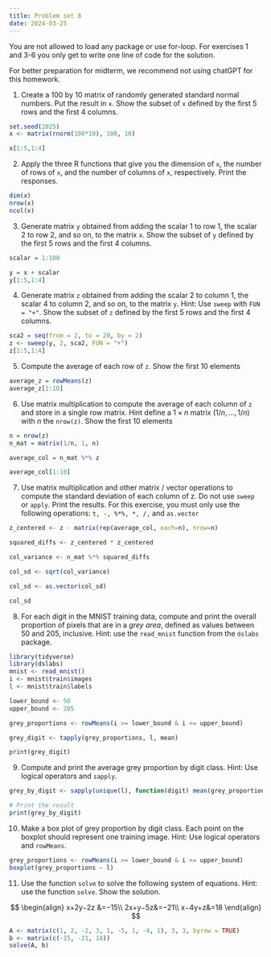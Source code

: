```yaml
---
title: Problem set 8
date: 2024-03-25
---
```


You are not allowed to load any package or use for-loop. For exercises 1 and 3-6 you only get to write one line of code for the solution.

For better preparation for midterm, we recommend not using chatGPT for this homework.

1. Create a 100 by 10 matrix of randomly generated standard normal numbers. Put the result in `x`. Show the subset of `x` defined by the first 5 rows and the first 4 columns.

```r
set.seed(2025)
x <- matrix(rnorm(100*10), 100, 10)

x[1:5,1:4]
```

2. Apply the three R functions that give you the dimension of `x`, the number of rows of `x`, and the number of columns of `x`, respectively. Print the responses.

```r
dim(x)
nrow(x)
ncol(x)
```

3. Generate matrix `y` obtained from adding the scalar 1 to row 1, the scalar 2 to row 2, and so on, to the matrix `x`. Show the subset of `y` defined by the first 5 rows and the first 4 columns.

```r
scalar = 1:100

y = x + scalar
y[1:5,1:4]
```

4. Generate matrix `z` obtained from adding the scalar 2 to column 1, the scalar 4 to column 2, and so on, to the matrix `y`. Hint: Use `sweep` with `FUN = "+"`. Show the subset of `z` defined by the first 5 rows and the first 4 columns.

```r
sca2 = seq(from = 2, to = 20, by = 2)
z <- sweep(y, 2, sca2, FUN = "+")
z[1:5,1:4]
```

5. Compute the average of each row of `z`. Show the first 10 elements

```r
average_z = rowMeans(z)
average_z[1:10]
```

6. Use matrix multiplication to compute the average of each column of `z` and store in a single row matrix. Hint define a $1\times n$ matrix $(1/n, \dots, 1/n)$ with $n$ the `nrow(z)`. Show the first 10 elements

```r
n = nrow(z)
n_mat = matrix(1/n, 1, n)

average_col = n_mat %*% z

average_col[1:10]
```

7. Use matrix multiplication and other matrix / vector operations to compute the standard deviation of each column of z. Do not use `sweep` or `apply`. Print the results. For this exercise, you must only use the following operations: `t, -, %*%, *, /,` and `as.vector`

```r
z_centered <- z - matrix(rep(average_col, each=n), nrow=n)

squared_diffs <- z_centered * z_centered

col_variance <- n_mat %*% squared_diffs

col_sd <- sqrt(col_variance) 

col_sd <- as.vector(col_sd)

col_sd
```

8. For each digit in the MNIST training data, compute and print the overall proportion of pixels that are in a *grey area*, defined as values between 50 and 205, inclusive. Hint: use the `read_mnist` function from the `dslabs` package.

```r
library(tidyverse)
library(dslabs)
mnist <- read_mnist()
i <- mnist$train$images
l <- mnist$train$labels

lower_bound <- 50
upper_bound <- 205

grey_proportions <- rowMeans(i >= lower_bound & i <= upper_bound)

grey_digit <- tapply(grey_proportions, l, mean)

print(grey_digit)
```

9. Compute and print the average grey proportion by digit class. Hint: Use logical operators and `sapply`.

```r
grey_by_digit <- sapply(unique(l), function(digit) mean(grey_proportions[l == digit]))

# Print the result
print(grey_by_digit)
```

10. Make a box plot of grey proportion by digit class. Each point on the boxplot should represent one training image. Hint: Use logical operators and `rowMeans`.

```r
grey_proportions <- rowMeans(i >= lower_bound & i <= upper_bound)
boxplot(grey_proportions ~ l)
```

11. Use the function `solve` to solve the following system of equations. Hint: use the function `solve`. Show the solution.

$$
\begin{align}
x+2y−2z &=−15\\
2x+y−5z&=−21\\
x−4y+z&=18
\end{align}
$$

```r
A <- matrix(c(1, 2, -2, 3, 1, -5, 1, -4, 1), 3, 3, byrow = TRUE)
b <- matrix(c(-15, -21, 18))
solve(A, b)
```



